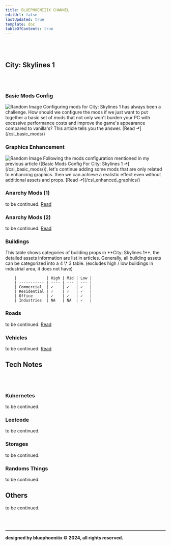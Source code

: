 ```yaml
---
title: BLUEPHOENIIIX CHANNEL
editUrl: false
lastUpdated: true
template: doc
tableOfContents: true
---
```



<br></br>

## **City: Skylines 1**

<br></br>


### Basic Mods Config

<Card>
	<img src="/csl_basic_mods_1.png" alt="Random Image" />
	Configuring mods for City: Skylines 1 has always been a challenge. How should
	we configure the mods if we just want to put together a basic set of mods that
	not only won't burden your PC with excessive performance costs and improve the
	game's appearance compared to vanilla's? This article tells you the answer. [Read
	⬏](/csl_basic_mods/)
</Card>

### Graphics Enhancement

<Card>
	<img src="/csl_graphics_enhace_1.png" alt="Random Image" />
	Following the mods configuration mentioned in my previous article ([Basic Mods
	Config For City: Skylines 1 ⬏](/csl_basic_mods/)), let's continue adding some
	mods that are only related to enhancing graphics. then we can achieve a realistic
	effect even without additional assets and props. [Read ⬏](/csl_enhanced_graphics/)
</Card>

### Anarchy Mods (1)

to be continued. [Read](/csl_anarchy_1/)

### Anarchy Mods (2)

to be continued. [Read](/csl_anarchy_2/)

### Buildings

<CardGrid>
	<Card title="Coverage">
		This table shows categories of building props in **City: Skylines 1**, the detailed assets information are list in articles. Generally, all building assets can be categorized into a 4 \* 3 table. (excludes high / low buildings in industrial area, it does not have)

		|             | High | Mid | Low |
		| ----------- | ---- | --- | --- |
		| Commercial  | ✓    | ✓   | ✓   |
		| Residential | ✓    | ✓   | ✓   |
		| Office      | ✓    | ✓   | ✓   |
		| Industries  | NA   | NA  | ✓   |
  </Card>
</CardGrid>

### Roads

to be continued. [Read](/csl_roads/)

### Vehicles

to be continued. [Read](/csl_vehicles/)

## **Tech Notes**

<br></br>

### Kubernetes

to be continued.

### Leetcode

to be continued.

### Storages

to be continued.

### Randoms Things

to be continued.

## **Others**

to be continued.

<br></br>
<hr></hr>

**designed by bluephoeniiix © 2024, all rights reserved.**
